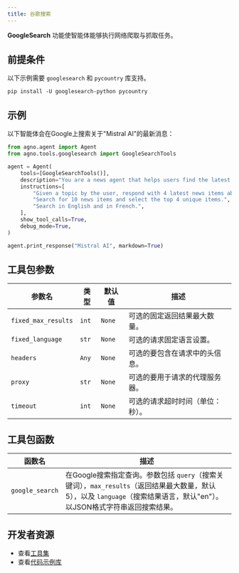 ```yaml
---
title: 谷歌搜索
---
```

**GoogleSearch** 功能使智能体能够执行网络爬取与抓取任务。

## 前提条件

以下示例需要 `googlesearch` 和 `pycountry` 库支持。

```shell
pip install -U googlesearch-python pycountry
```

## 示例

以下智能体会在Google上搜索关于"Mistral AI"的最新消息：

```python cookbook/tools/googlesearch_tools.py
from agno.agent import Agent
from agno.tools.googlesearch import GoogleSearchTools

agent = Agent(
    tools=[GoogleSearchTools()],
    description="You are a news agent that helps users find the latest news.",
    instructions=[
        "Given a topic by the user, respond with 4 latest news items about that topic.",
        "Search for 10 news items and select the top 4 unique items.",
        "Search in English and in French.",
    ],
    show_tool_calls=True,
    debug_mode=True,
)

agent.print_response("Mistral AI", markdown=True)
```

## 工具包参数

| 参数名           | 类型  | 默认值 | 描述                                         |
| ------------------- | ----- | ------- | --------------------------------------------------- |
| `fixed_max_results` | `int` | `None`  | 可选的固定返回结果最大数量。 |
| `fixed_language`    | `str` | `None`  | 可选的请求固定语言设置。           |
| `headers`           | `Any` | `None`  | 可选的要包含在请求中的头信息。        |
| `proxy`             | `str` | `None`  | 可选的要用于请求的代理服务器。         |
| `timeout`           | `int` | `None`  | 可选的请求超时时间（单位：秒）。      |

## 工具包函数

| 函数名        | 描述                                                                                                                                                                                                                                                                            |
| --------------- | -------------------------------------------------------------------------------------------------------------------------------------------------------------------------------------------------------------------------------------------------------------------------------------- |
| `google_search` | 在Google搜索指定查询。参数包括 `query`（搜索关键词），`max_results`（返回结果最大数量，默认5），以及 `language`（搜索结果语言，默认"en"）。以JSON格式字符串返回搜索结果。 |

## 开发者资源

- 查看[工具集](https://github.com/agno-agi/agno/blob/main/libs/agno/agno/tools/googlesearch.py)
- 查看[代码示例库](https://github.com/agno-agi/agno/blob/main/cookbook/tools/googlesearch_tools.py)